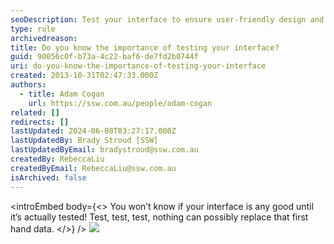 ```yaml
---
seoDescription: Test your interface to ensure user-friendly design and optimal usability.
type: rule
archivedreason:
title: Do you know the importance of testing your interface?
guid: 90056c0f-b73a-4c22-baf6-de7fd2b0744f
uri: do-you-know-the-importance-of-testing-your-interface
created: 2013-10-31T02:47:33.000Z
authors:
  - title: Adam Cogan
    url: https://ssw.com.au/people/adam-cogan
related: []
redirects: []
lastUpdated: 2024-06-08T03:27:17.000Z
lastUpdatedBy: Brady Stroud [SSW]
lastUpdatedByEmail: bradystroud@ssw.com.au
createdBy: RebeccaLiu
createdByEmail: RebeccaLiu@ssw.com.au
isArchived: false
---
```


<introEmbed
  body={<>
You won’t know if your interface is any good until it’s actually tested! Test, test, test, nothing can possibly replace that first hand data.
  </>}
/>
![](/uploads/rules/do-you-know-the-importance-of-testing-your-interface/UsabilityTesting.jpg)
